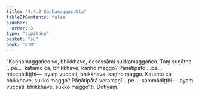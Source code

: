 ```yaml
---
title: "4.4.2 Kaṇhamaggasutta"
tableOfContents: false
sidebar:
  order: 3
type: "tipitaka"
basket: "su"
book: "a10"
---
```



<DynamicBreadcrumb />

<Division number="190" book="a10">

<Paragraph number="1358" book="a10">
“Kaṇhamaggañca vo, bhikkhave, desessāmi sukkamaggañca. Taṃ suṇātha …pe…  katamo ca, bhikkhave, kaṇho maggo? Pāṇātipāto …pe…  micchādiṭṭhi—  ayaṃ vuccati, bhikkhave, kaṇho maggo.
</Paragraph>

<Paragraph number="1359" book="a10">
Katamo ca, bhikkhave, sukko maggo? Pāṇātipātā veramaṇī …pe…  sammādiṭṭhi—  ayaṃ vuccati, bhikkhave, sukko maggo”ti.

</Paragraph>
</Division>

<Paragraph number="1360" type="center" book="a10">
Dutiyaṃ.
</Paragraph>